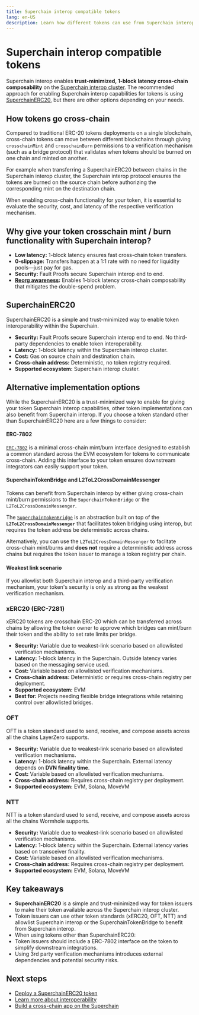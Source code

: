 ```yaml
---
title: Superchain interop compatible tokens
lang: en-US
description: Learn how different tokens can use from Superchain interop and benefit from secure, low-latency, cross-chain composability.
---
```



<InteropCallout />

# Superchain interop compatible tokens

Superchain interop enables **trust-minimized, 1-block latency cross-chain composability** on the [Superchain interop cluster](/stack/interop/explainer#superchain-interop-cluster).
The recommended approach for enabling Superchain interop capabilities for tokens is using [SuperchainERC20](/stack/interop/superchain-erc20), but there are other options depending on your needs.

## How tokens go cross-chain

Compared to traditional ERC-20 tokens deployments on a single blockchain, cross-chain tokens can move between different blockchains through giving `crosschainMint` and `crosschainBurn` permissions to a verification mechanism (such as a bridge protocol) that validates when tokens should be burned on one chain and minted on another.

For example when transferring a SuperchainERC20 between chains in the Superchain interop cluster, the Superchain interop protocol ensures the tokens are burned on the source chain before authorizing the corresponding mint on the destination chain.

When enabling cross-chain functionality for your token, it is essential to evaluate the security, cost, and latency of the respective verification mechanism.


## Why give your token crosschain mint / burn functionality with Superchain interop?

*   **Low latency:** 1-block latency ensures fast cross-chain token transfers.
*   **0-slippage:** Transfers happen at a 1:1 rate with no need for liquidity pools—just pay for gas.
*   **Security:** Fault Proofs secure Superchain interop end to end.
*   **[Reorg awareness](./reorg):** Enables 1-block latency cross-chain composability that mitigates the double-spend problem.

## SuperchainERC20

SuperchainERC20 is a simple and trust-minimized way to enable token interoperability within the Superchain.

*   **Security:** Fault Proofs secure Superchain interop end to end. No third-party dependencies to enable token interoperability.
*   **Latency:** 1-block latency within the Superchain interop cluster.
*   **Cost:** Gas on source chain and destination chain. 
*   **Cross-chain address:** Deterministic, no token registry required. 
*   **Supported ecosystem:** Superchain interop cluster.


## Alternative implementation options 

While the SuperchainERC20 is a trust-minimized way to enable for giving your token Superchain interop capabilities, other token implementations can also benefit from Superchain interop. If you choose a token standard other than SuperchainERC20 here are a few things to consider:

#### ERC-7802
[`ERC-7802`](https://ethereum-magicians.org/t/erc-7802-crosschain-token-interface/21508) is a minimal cross-chain mint/burn interface designed to establish a common standard across the EVM ecosystem for tokens to communicate cross-chain. Adding this interface to your token ensures downstream integrators can easily support your token.

#### SuperchainTokenBridge and L2ToL2CrossDomainMessenger
Tokens can benefit from Superchain interop by either giving cross-chain mint/burn permissions to the `SuperchainTokenBridge` or the `L2ToL2CrossDomainMessenger`. 

The [`SuperchainTokenBridge`](https://github.com/ethereum-optimism/optimism/blob/develop/packages/contracts-bedrock/src/L2/SuperchainTokenBridge.sol) is an abstraction built on top of the **`L2ToL2CrossDomainMessenger`** that facilitates token bridging using interop, but requires the token address be deterministic across chains. 

Alternatively, you can use the `L2ToL2CrossDomainMessenger` to faclitate cross-chain mint/burns and **does not** require a deterministic address across chains but requires the token issuer to manage a token registry per chain. 

#### Weakest link scenario

If you allowlist both Superchain interop and a third-party verification mechanism, your token's security is only as strong as the weakest verification mechanism.

### xERC20 (ERC-7281)

xERC20 tokens are crosschain ERC-20 which can be transferred across chains by allowing the token owner to approve which bridges can mint/burn their token and the ability to set rate limits per bridge.

*   **Security:** Variable due to weakest-link scenario based on allowlisted verification mechanisms.
*   **Latency:** 1-block latency in the Superchain. Outside latency varies based on the messaging service used.
*   **Cost:** Variable based on allowlisted verification mechanisms.
*   **Cross-chain address:** Deterministic or requires cross-chain registry per deployment.
*   **Supported ecosystem:** EVM
*   **Best for:** Projects needing flexible bridge integrations while retaining control over allowlisted bridges.

### OFT

OFT is a token standard used to send, receive, and compose assets across all the chains LayerZero supports.

*   **Security:** Variable due to weakest-link scenario based on allowlisted verification mechanisms.
*   **Latency:** 1-block latency within the Superchain. External latency depends on **DVN finality time**.
*   **Cost:** Variable based on allowlisted verification mechanisms.
*   **Cross-chain address:** Requires cross-chain registry per deployment.
*   **Supported ecosystem:** EVM, Solana, MoveVM

### NTT

NTT is a token standard used to send, receive, and compose assets across all the chains Wormhole supports.

*   **Security:** Variable due to weakest-link scenario based on allowlisted verification mechanisms.
*   **Latency:** 1-block latency within the Superchain. External latency varies based on transceiver finality.
*   **Cost:** Variable based on allowlisted verification mechanisms.
*   **Cross-chain address:** Requires cross-chain registry per deployment.
*   **Supported ecosystem:** EVM, Solana, MoveVM


## Key takeaways

*   **SuperchainERC20** is a simple and trust-minimized way for token issuers to make their token available across the Superchain interop cluster.
*   Token issuers can use other token standards (xERC20, OFT, NTT) and allowlist Superchain interop or the SuperchainTokenBridge to benefit from Superchain interop. 
*   When using tokens other than SuperchainERC20:
  *  Token issuers should include a ERC-7802 interface on the token to simplify downstream integrations.
  *  Using 3rd party verification mechanisms introduces external dependencies and potential security risks.

## Next steps

*   [Deploy a SuperchainERC20 token](/stack/interop/superchain-erc20)
*   [Learn more about interoperability](/stack/interop/explainer)
*   [Build a cross-chain app on the Superchain](/app-developers/get-started)
